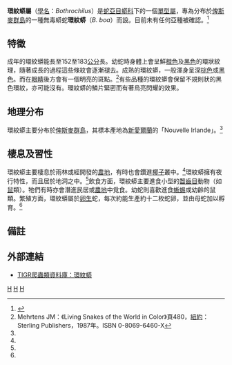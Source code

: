 {{Speciesbox
| taxon = Bothrochilus boa
| image = Bothrochilus boa.jpg
| parent_authority = Fitzinger，1843
| authority = Schlegel，1837
| synonyms = * ''Nardoa'' - Gray，1842
* ''Bothrochilus'' - Fitzinger，1843
* ''Nardoana'' - Berg，1901
----
* ''Tortrix Boa'' - Schlegel，1837
* ''Nardoa Schlegelii'' - Gray，1842
* ''Bothrochilus Boa'' - Fitzinger，1843
* ''Nardoa boa'' - Müller，1882
* ''Nardoa boa'' - Boulenger，1893
* ''Nardoana boa'' - Berg，1901
* ''Nardoa boa'' - De Jong，1930
* ''Bothrochilus boa'' - Loveridge，1946
* ''Liasis boa'' - McDowell，1975
* ''Morelia boa'' - Underwood & Stimson，1993
* ''Bothrochilus'' ''boa'' - Kluge，1993<ref name="McD99">McDiarmid RW、Campbell JA、Touré T：《Snake Species of the World: A Taxonomic and Geographic Reference, vol. 1》頁511，Herpetologists' League，1999年。ISBN 1-893777-00-6</ref>}}

'''環紋蟒屬'''（[[學名|學名]]：''Bothrochilus''）是[[蛇亞目|蛇亞目]][[蟒科|蟒科]]下的一個[[單型|單型]][[屬|屬]]，專為分布於[[俾斯麥群島|俾斯麥群島]]的一種無毒蟒蛇'''環紋蟒'''（''B. boa''）而設。目前未有任何亞種被確認。<ref name="ITIS">{{ITIS|ID=209583|taxon=''Bothrochilus''|year=2007|date=9 September}}</ref>

==特徵==
成年的環紋蟒能長至152至183[[公分|公分]]長。幼蛇時身體上會呈鮮[[橙色|橙色]]及[[黑色|黑色]]的環狀紋理，隨著成長的過程這些條紋會逐漸褪去。成熟的環紋蟒，一般渾身呈深[[棕色|棕色]]或[[黑色|黑色]]。而在[[眼睛|眼睛]]後方會有一個明亮的斑點。<ref name="Meh87">Mehrtens JM：《Living Snakes of the World in Color》頁480，[[紐約|紐約]]：Sterling Publishers，1987年。ISBN 0-8069-6460-X</ref>有些品種的環紋蟒會保留不規則狀的黑色環紋，亦可能沒有。環紋蟒的鱗片緊密而有著烏亮閃耀的效果。

==地理分布==
環紋蟒主要分布於[[俾斯麥群島|俾斯麥群島]]，其標本產地為[[新愛爾蘭|新愛爾蘭]]的「Nouvelle Irlande」。<ref name="McD99"/>

==棲息及習性==
環紋蟒主要棲息於雨林或經開發的[[農地|農地]]，有時也會鑽進[[椰子|椰子]]叢中。<ref name="Meh87"/>環紋蟒擁有夜行特性，而且居於地洞之中。<ref name="Meh87"/>飲食方面，環紋蟒主要進食小型的[[齧齒目|齧齒目]]動物（如[[鼠|鼠]]類）。牠們有時亦會潛進民居或[[農地|農地]]中覓食。幼蛇則喜歡進食[[蜥蜴|蜥蜴]]或幼齡的鼠類。繁殖方面，環紋蟒屬於[[卵生|卵生]]蛇，每次約能生產約十二枚蛇卵，並由母蛇加以孵育。<ref name="Meh87"/>

==備註==
{{reflist}}

==外部連結==
*{{en}}[http://reptile-database.reptarium.cz/species.php?genus=Bothrochilus&species=boa TIGR爬蟲類資料庫：環紋蟒]
{{Taxonbar|from=Q595156}}

[[Category:蟒科|H]]
[[Category:环纹蟒属|H]]
[[Category:1837年描述的动物|H]]